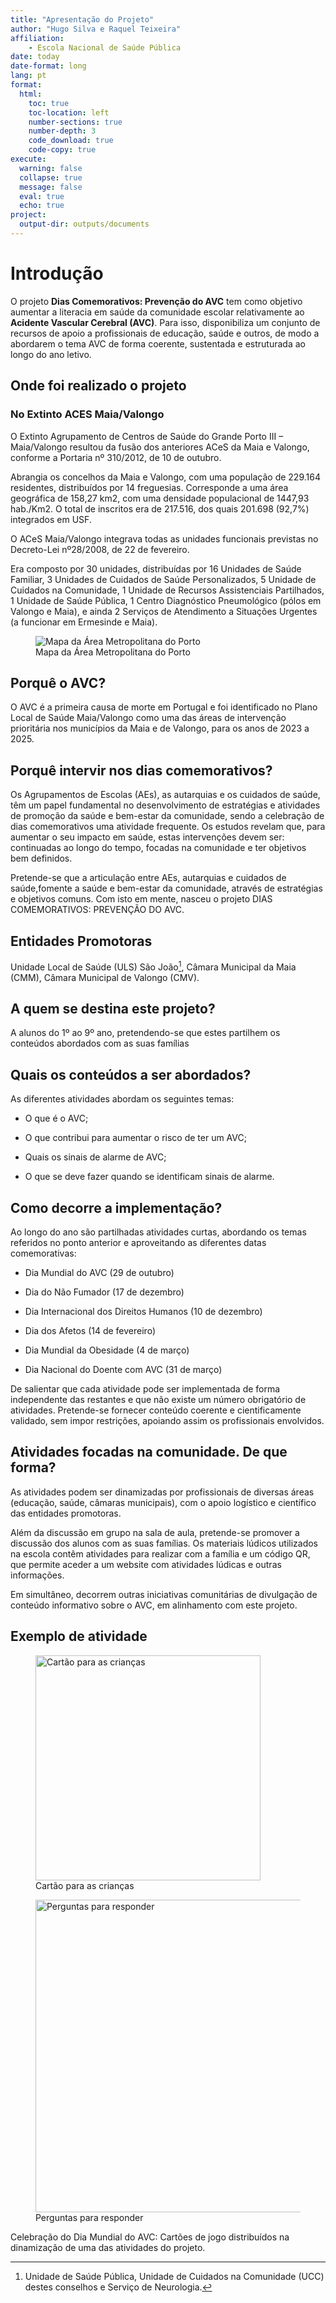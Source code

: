 ```yaml
---
title: "Apresentação do Projeto"
author: "Hugo Silva e Raquel Teixeira"
affiliation: 
    - Escola Nacional de Saúde Pública
date: today
date-format: long
lang: pt 
format:
  html:
    toc: true
    toc-location: left
    number-sections: true
    number-depth: 3
    code_download: true
    code-copy: true
execute:
  warning: false
  collapse: true
  message: false
  eval: true
  echo: true
project:
  output-dir: outputs/documents
---
```


# Introdução

O projeto **Dias Comemorativos: Prevenção do AVC** tem como objetivo aumentar a literacia em saúde da comunidade escolar relativamente ao **Acidente Vascular Cerebral (AVC)**. Para isso, disponibiliza um conjunto de recursos de apoio a profissionais de educação, saúde e outros, de modo a abordarem o tema AVC de forma coerente, sustentada e estruturada ao longo do ano letivo.

## Onde foi realizado o projeto

### No Extinto ACES Maia/Valongo

O Extinto Agrupamento de Centros de Saúde do Grande Porto III – Maia/Valongo resultou da fusão dos anteriores ACeS da Maia e Valongo, conforme a Portaria nº 310/2012, de 10 de outubro.

Abrangia os concelhos da Maia e Valongo, com uma população de 229.164
residentes, distribuídos por 14 freguesias. Corresponde a uma área geográfica de 158,27 km2, com uma densidade populacional de 1447,93 hab./Km2.
O total de inscritos era de 217.516, dos quais 201.698 (92,7%) integrados em USF.

O ACeS Maia/Valongo integrava todas as unidades funcionais previstas no Decreto-Lei nº28/2008, de 22 de fevereiro.

Era composto por 30 unidades, distribuídas por 16 Unidades de Saúde Familiar, 3 Unidades de Cuidados de Saúde Personalizados, 5 Unidade de Cuidados na Comunidade, 1 Unidade de Recursos Assistenciais Partilhados, 1 Unidade de Saúde Pública, 1 Centro Diagnóstico Pneumológico (pólos em Valongo e Maia), e ainda 2 Serviços de Atendimento a Situações Urgentes (a funcionar em Ermesinde e Maia).

![Mapa da Área Metropolitana do
Porto](images/Mapa_AMP.jpg){fig-align="center"}

## Porquê o AVC?

O AVC é a primeira causa de morte em Portugal e foi identificado no Plano Local de Saúde Maia/Valongo como uma das áreas de intervenção prioritária nos municípios da Maia e de Valongo, para os anos de 2023 a 2025.

## Porquê intervir nos dias comemorativos?

Os Agrupamentos de Escolas (AEs), as autarquias e os cuidados de saúde, têm um papel fundamental no desenvolvimento de estratégias e atividades de promoção da saúde e bem-estar da comunidade, sendo a celebração de dias comemorativos uma atividade frequente. Os estudos revelam que, para aumentar o seu impacto em saúde, estas intervenções devem ser: continuadas ao longo do tempo, focadas na comunidade e ter objetivos bem definidos.

Pretende-se que a articulação entre AEs, autarquias e cuidados de saúde,fomente a saúde e bem-estar da comunidade, através de estratégias e objetivos comuns. Com isto em mente, nasceu o projeto DIAS COMEMORATIVOS: PREVENÇÃO DO AVC.

## Entidades Promotoras

Unidade Local de Saúde (ULS) São João[^1], Câmara Municipal da Maia (CMM), Câmara Municipal de Valongo (CMV).

[^1]: Unidade de Saúde Pública, Unidade de Cuidados na Comunidade (UCC) destes conselhos e Serviço de Neurologia.

## A quem se destina este projeto?

A alunos do 1º ao 9º ano, pretendendo-se que estes partilhem os conteúdos abordados com as suas famílias

## Quais os conteúdos a ser abordados?

As diferentes atividades abordam os seguintes temas:

-   O que é o AVC;

-   O que contribui para aumentar o risco de ter um AVC;

-   Quais os sinais de alarme de AVC;

-   O que se deve fazer quando se identificam sinais de alarme.

## Como decorre a implementação?

Ao longo do ano são partilhadas atividades curtas, abordando os temas referidos no ponto anterior e aproveitando as diferentes datas comemorativas:

-   Dia Mundial do AVC (29 de outubro)

-   Dia do Não Fumador (17 de dezembro)

-   Dia Internacional dos Direitos Humanos (10 de dezembro)

-   Dia dos Afetos (14 de fevereiro)

-   Dia Mundial da Obesidade (4 de março)

-   Dia Nacional do Doente com AVC (31 de março)

De salientar que cada atividade pode ser implementada de forma independente das restantes e que não existe um número obrigatório de atividades. Pretende-se fornecer conteúdo coerente e cientificamente validado, sem impor restrições, apoiando assim os profissionais envolvidos.

## Atividades focadas na comunidade. De que forma?

As atividades podem ser dinamizadas por profissionais de diversas áreas (educação, saúde, câmaras municipais), com o apoio logístico e científico das entidades promotoras.

Além da discussão em grupo na sala de aula, pretende-se promover a discussão dos alunos com as suas famílias. Os materiais lúdicos utilizados na escola contêm atividades para realizar com a família e um código QR, que permite aceder a um website com atividades lúdicas e outras informações.

Em simultâneo, decorrem outras iniciativas comunitárias de divulgação de conteúdo informativo sobre o AVC, em alinhamento com este projeto.

## Exemplo de atividade

::: {#fig-maps layout-ncol="2"}
![Cartão para as crianças](images/loto_AVC.png){#fig-card width="360"}

![Perguntas para responder](images/lotoperg_AVC.png){#fig-perg width="500"}

Celebração do Dia Mundial do AVC: Cartões de jogo distribuídos na dinamização de uma das atividades do projeto.
:::
